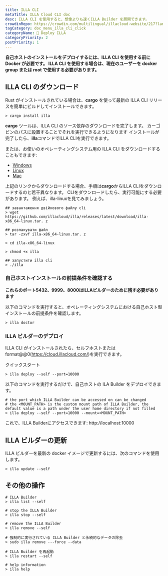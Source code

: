 ```yaml
---
title: ILLA CLI
metaTitle: ILLA Cloud CLI doc
desc: ILLA CLI を使用すると、想像よりも速くILLA Builder を展開できます。
crowdinRepo: https://crowdin.com/multilingual/illacloud-website/217?languages=ja&filter=basic&value=0
tagCategory: doc_menu_illa_cli_click
categoryName: 👷 Deploy ILLA
categoryPriority: 2
postPriority: 1
---
```


**自己ホストのインストールをデプロイするには、ILLA CLI を使用する前に Docker が必要です。  ILLA CLI を使用する場合は、現在のユーザーを docker group または root で使用する必要があります。**

## ILLA CLI のダウンロード

Rust がインストールされている場合は、**cargo** を使って最新の ILLA CLI リリースを簡単にビルドしてインストールできます。

```
> cargo install illa
```

**cargo** ツールは、ILLA CLI のソース依存のダウンロードを完了します。 カーゴビンのパスに設置することでそれを実行できるようになります
インストールが完了したら、**illa**コマンドでILLA CLIを実行できます。

または、お使いのオペレーティングシステム用の ILLA CLI をダウンロードすることもできます:

-   [Windows](https://github.com/illacloud/illa/releases/latest/download/illa-x86_64-win.zip)
-   [Linux](https://github.com/illacloud/illa/releases/latest/download/illa-x86_64-linux.tar.gz)
-   [Mac](https://github.com/illacloud/illa/releases/latest/download/illa-x86_64-macos.tar.gz)

上記のリンクからダウンロードする場合、手順は**cargo**からILLA CLIをダウンロードするのと若干異なります。 CLIをダウンロードしたら、実行可能にする必要があります。 例えば、illa-linuxを見てみましょう。

```
## завантаження двійкового файлу cli
> wget https://github.com/illacloud/illa/releases/latest/download/illa-x86_64-linux.tar. z

## розпакувати файл
> tar -zxvf illa-x86_64-linux.tar. z

> cd illa-x86_64-linux

> chmod +x illa

## запустити illa cli
> ./illa

```

### 自己ホストインストールの前提条件を確認する

**これらのポート5432、9999、8000はILLAビルダーのために残す必要があります**

以下のコマンドを実行すると、オペレーティングシステムにおける自己ホスト型インストールの前提条件を確認します。

```
> illa doctor
```

### ILLA ビルダーのデプロイ

ILLA CLI がインストールされたら、セルフホストまたはformat@@0(https://cloud.illacloud.com/)を実行できます。

クイックスタート

```
> illa deploy --self --port=10000
```

以下のコマンドを実行するだけで、自己ホストの ILA Builder をデプロイできます。

```
# the port which ILLA Builder can be accessed on can be changed
# the <MOUNT_PATH> is the custom mount path of ILLA Builder, the default value is a path under the user home directory if not filled
> illa deploy --self --port=10000 --mount=<MOUNT_PATH>
```

これで、ILLA Builderにアクセスできます: http://localhost:10000

## ILLA ビルダーの更新

ILLA ビルダーを最新の docker イメージで更新するには、次のコマンドを使用します。

```
> illa update --self
```

## その他の操作

```
# ILLA Builder
> illa list --self

# stop the ILLA Builder
> illa stop --self

# remove the ILLA Builder
> illa remove --self

# 強制的に実行されている ILLA Builder と永続的なデータの除去
> sudo illa remove ---force --data

# ILLA Builder を再起動
> illa restart --self

# help information
> illa help 


```
